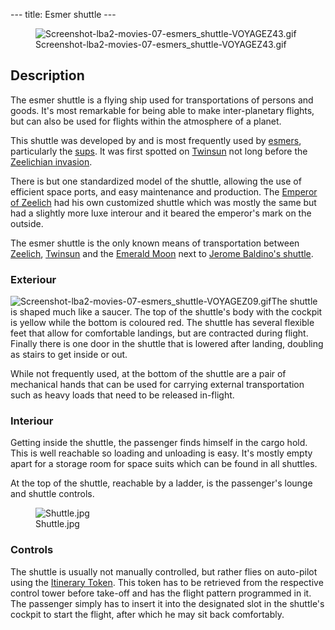 ---
title: Esmer shuttle
---

[[Image:Screenshot-lba2-movies-07-esmers_shuttle-VOYAGEZ43.gif|right]]

==Description==

The esmer shuttle is a flying ship used for transportations of persons and goods. It's most remarkable for being able to make inter-planetary flights, but can also be used for flights within the atmosphere of a planet.

This shuttle was developed by and is most frequently used by [[esmers]], particularly the [[sups]]. It was first spotted on [[Twinsun]] not long before the [[Zeelichian invasion]].

There is but one standardized model of the shuttle, allowing the use of efficient space ports, and easy maintenance and production. The [[Emperor of Zeelich]] had his own customized shuttle which was mostly the same but had a slightly more luxe interour and it beared the emperor's mark on the outside.

The esmer shuttle is the only known means of transportation between [[Zeelich]], [[Twinsun]] and the [[Emerald Moon]] next to [[Jerome Baldino's shuttle]].

===Exteriour===

[[Image:Screenshot-lba2-movies-07-esmers_shuttle-VOYAGEZ09.gif|right]]The shuttle is shaped much like a saucer. The top of the shuttle's body with the cockpit is yellow while the bottom is coloured red. The shuttle has several flexible feet that allow for comfortable landings, but are contracted during flight. Finally there is one door in the shuttle that is lowered after landing, doubling as stairs to get inside or out.

While not frequently used, at the bottom of the shuttle are a pair of mechanical hands that can be used for carrying external transportation such as heavy loads that need to be released in-flight.

===Interiour===

Getting inside the shuttle, the passenger finds himself in the cargo hold. This is well reachable so loading and unloading is easy. It's mostly empty apart for a storage room for space suits which can be found in all shuttles.

At the top of the shuttle, reachable by a ladder, is the passenger's lounge and shuttle controls.

[[Image:Shuttle.jpg]]

===Controls===

The shuttle is usually not manually controlled, but rather flies on auto-pilot using the [[Itinerary Token]]. This token has to be retrieved from the respective control tower before take-off and has the flight pattern programmed in it. The passenger simply has to insert it into the designated slot in the shuttle's cockpit to start the flight, after which he may sit back comfortably.